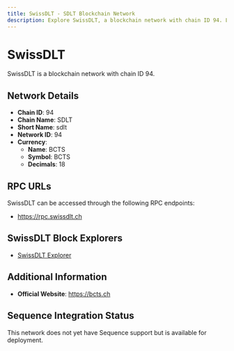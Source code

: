```yaml
--- 
title: SwissDLT - SDLT Blockchain Network
description: Explore SwissDLT, a blockchain network with chain ID 94. Learn about its native currency, BCTS, and how to interact with the network.
---
```


# SwissDLT

SwissDLT is a blockchain network with chain ID 94.

## Network Details

- **Chain ID**: 94
- **Chain Name**: SDLT
- **Short Name**: sdlt
- **Network ID**: 94
- **Currency**: 
  - **Name**: BCTS
  - **Symbol**: BCTS
  - **Decimals**: 18

## RPC URLs

SwissDLT can be accessed through the following RPC endpoints:

- https://rpc.swissdlt.ch

## SwissDLT Block Explorers

- [SwissDLT Explorer](https://explorer.swissdlt.ch)

## Additional Information

- **Official Website**: https://bcts.ch

## Sequence Integration Status

This network does not yet have Sequence support but is available for deployment.
